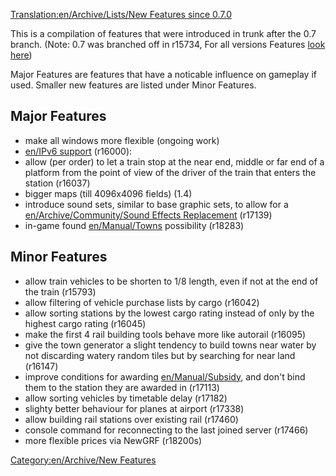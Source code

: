 [[Translation:en/Archive/Lists/New Features since 0.7.0]]


This is a compilation of features that were introduced in trunk after the 0.7 branch. (Note: 0.7 was branched off in r15734, For all versions Features [[:Category:en/Archive/New Features|look here]])

Major Features are features that have a noticable influence on gameplay if used. Smaller new features are listed under Minor Features.

==Major Features==
* make all windows more flexible (ongoing work)
* [[en/IPv6 support]] (r16000):
* allow (per order) to let a train stop at the near end, middle or far end of a platform from the point of view of the driver of the train that enters the station (r16037)
* bigger maps (till 4096x4096 fields) (1.4)
* introduce sound sets, similar to base graphic sets, to allow for a [[en/Archive/Community/Sound Effects Replacement]] (r17139)
* in-game found [[en/Manual/Towns]] possibility (r18283)

==Minor Features==
* allow train vehicles to be shorten to 1/8 length, even if not at the end of the train (r15793) 
* allow filtering of vehicle purchase lists by cargo (r16042)
* allow sorting stations by the lowest cargo rating instead of only by the highest cargo rating (r16045)
* make the first 4 rail building tools behave more like autorail (r16095)
* give the town generator a slight tendency to build towns near water by not discarding watery random tiles but by searching for near land (r16147)
* improve conditions for awarding [[en/Manual/Subsidy]], and don't bind them to the station they are awarded in (r17113)
* allow sorting vehicles by timetable delay (r17182)
* slighty better behaviour for planes at airport (r17338)
* allow building rail stations over existing rail (r17460)
* console command for reconnecting to the last joined server (r17466)
* more flexible prices via NewGRF (r18200s)


[[Category:en/Archive/New Features]]